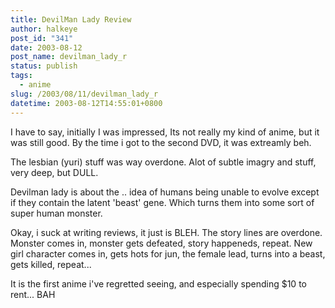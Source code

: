 ```yaml
---
title: DevilMan Lady Review
author: halkeye
post_id: "341"
date: 2003-08-12
post_name: devilman_lady_r
status: publish
tags:
  - anime
slug: /2003/08/11/devilman_lady_r
datetime: 2003-08-12T14:55:01+0800
---
```


I have to say, initially I was impressed, Its not really my kind of anime, but it was still good. By the time i got to the second DVD, it was extreamly beh.

The lesbian (yuri) stuff was way overdone. Alot of subtle imagry and stuff, very deep, but DULL.

Devilman lady is about the .. idea of humans being unable to evolve except if they contain the latent 'beast' gene. Which turns them into some sort of super human monster.

Okay, i suck at writing reviews, it just is BLEH. The story lines are overdone. Monster comes in, monster gets defeated, story happeneds, repeat. New girl character comes in, gets hots for jun, the female lead, turns into a beast, gets killed, repeat...

It is the first anime i've regretted seeing, and especially spending $10 to rent... BAH
